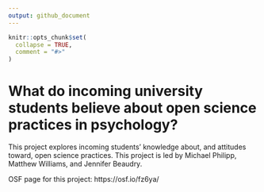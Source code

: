 ```yaml
---
output: github_document
---
```


<!-- README.md is generated from README.Rmd. Please edit that file -->

```r
knitr::opts_chunk$set(
  collapse = TRUE,
  comment = "#>"
)
```
# What do incoming university students believe about open science practices in psychology?

<!-- badges: start -->
<!-- badges: end -->

This project explores incoming students' knowledge about, and attitudes toward,
open science practices. This project is led by Michael Philipp, Matthew Williams, 
and Jennifer Beaudry. 

OSF page for this project: https://osf.io/fz6ya/


<!-- _Notes from Dani's template:_ -->

<!-- This is a template for a new research project. Should contains the following -->
<!-- folders: [analysis](./analysis), [data](./data), [experiments](./experiments), -->
<!-- [other](./other), [preprocessing](./preprocessing). Optionally, it may also  -->
<!-- include a folder `models` containing modelling files, and a `writeup` folder -->
<!-- containing the project writeup.  -->

<!-- If there are other resouces (e.g., OSF folders, Overleaf documents, Google docs) -->
<!-- that are linked to the project, they should be listed in this document. -->
